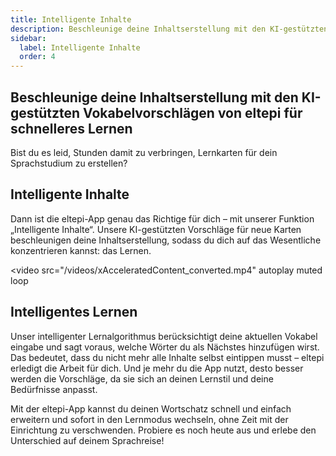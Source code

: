 ```yaml
---
title: Intelligente Inhalte
description: Beschleunige deine Inhaltserstellung mit den KI-gestützten Vokabelvorschlägen von eltepi für schnelleres Lernen.
sidebar:
  label: Intelligente Inhalte
  order: 4
---
```


## Beschleunige deine Inhaltserstellung mit den KI-gestützten Vokabelvorschlägen von eltepi für schnelleres Lernen

Bist du es leid, Stunden damit zu verbringen, Lernkarten für dein Sprachstudium zu erstellen?

## Intelligente Inhalte

Dann ist die eltepi-App genau das Richtige für dich – mit unserer Funktion „Intelligente Inhalte“. Unsere KI-gestützten Vorschläge für neue Karten beschleunigen deine Inhaltserstellung, sodass du dich auf das Wesentliche konzentrieren kannst: das Lernen.

<video
  src="/videos/xAcceleratedContent_converted.mp4"
  autoplay
  muted
  loop
></video>

## Intelligentes Lernen

Unser intelligenter Lernalgorithmus berücksichtigt deine aktuellen Vokabel eingabe und sagt voraus, welche Wörter du als Nächstes hinzufügen wirst. Das bedeutet, dass du nicht mehr alle Inhalte selbst eintippen musst – eltepi erledigt die Arbeit für dich. Und je mehr du die App nutzt, desto besser werden die Vorschläge, da sie sich an deinen Lernstil und deine Bedürfnisse anpasst.

Mit der eltepi-App kannst du deinen Wortschatz schnell und einfach erweitern und sofort in den Lernmodus wechseln, ohne Zeit mit der Einrichtung zu verschwenden. Probiere es noch heute aus und erlebe den Unterschied auf deinem Sprachreise!
